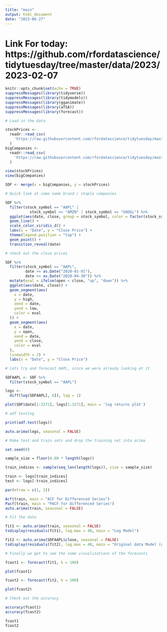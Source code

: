 ```yaml
---
title: "main"
output: html_document
date: "2023-06-27"
---
```

# Link For today: https://github.com/rfordatascience/tidytuesday/tree/master/data/2023/2023-02-07

```r
knitr::opts_chunk$set(echo = TRUE)
suppressMessages(library(tidyverse))
suppressMessages(library(tidymodels))
suppressMessages(library(gganimate))
suppressMessages(library(aTSA))
suppressMessages(library(forecast))
```

```r
# Load in the data

stockPrices <-
  readr::read_csv(
    'https://raw.githubusercontent.com/rfordatascience/tidytuesday/master/data/2023/2023-02-07/big_tech_stock_prices.csv'
  )
bigCompanies <-
  readr::read_csv(
    'https://raw.githubusercontent.com/rfordatascience/tidytuesday/master/data/2023/2023-02-07/big_tech_companies.csv'
  )

view(stockPrices)
view(bigCompanies)

SDF <- merge(x = bigCompanies, y = stockPrices)
```

```r
# Quick look at some name brand / staple companies

SDF %>%
  filter(stock_symbol == "AAPL" |
           stock_symbol == "AMZN" | stock_symbol == "GOOGL") %>%
  ggplot(aes(date, close, group = stock_symbol, color = factor(stock_symbol))) +
  geom_line() +
  scale_color_viridis_d() +
  labs(x = "Date", y = "Close Price") +
  theme(legend.position = "top") +
  geom_point() +
  transition_reveal(date)
```

```r
# check out the close prices

SDF %>%
  filter(stock_symbol == "AAPL",
         date >= as.Date("2020-01-01"),
         date <= as.Date("2020-04-30")) %>%
  mutate(eval = ifelse(open < close, "up", "down")) %>%
  ggplot(aes(date, close)) +
  geom_segment(aes(
    x = date,
    y = high,
    xend = date,
    yend = low,
    color = eval
  )) +
  geom_segment(aes(
    x = date,
    y = open,
    xend = date,
    yend = close,
    color = eval
  ),
  linewidth = 2) +
  labs(x = "Date", y = "Close Price") 
```

```r
# Lets try and forecast AAPL, since we were already looking at it

SDFAAPL <- SDF %>%
  filter(stock_symbol == "AAPL")

logs <-
  diff(log(SDFAAPL[, 6]), lag = 1)

plot(SDF$date[1:3271], logs[1:3271], main = 'log returns plot')
```

```r
# adf testing

print(adf.test(logs))

auto.arima(logs, seasonal = FALSE)
```

```r
# Make test and train sets and drop the training set into arima

set.seed(0)

sample_size = floor(0.80 * length(logs))

train_indices <- sample(seq_len(length(logs)), size = sample_size)

train <- logs[train_indices]
test <- logs[-train_indices]

par(mfrow = c(1, 2))

Acf(train, main = "ACF for Differenced Series")
Pacf(train, main = "PACF for Differenced Series")
auto.arima(train, seasonal = FALSE)
```

```r
# Fit the data

fit1 <- auto.arima(train, seasonal = FALSE)
tsdisplay(residuals(fit1), lag.max = 40, main = "Log Model")

fit2 <- auto.arima(SDFAAPL$close, seasonal = FALSE)
tsdisplay(residuals(fit2), lag.max = 40, main = "Original data Model (non-Log returns)")
```

```r
# Finally we get to see the some visualizations of the forecasts

fcast1 <- forecast(fit1, h = 100)

plot(fcast1)

fcast2 <- forecast(fit2, h = 100)

plot(fcast2)
```
```r
# Check out the accuracy

accuracy(fcast1)
accuracy(fcast2)

fcast1
fcast2
```


